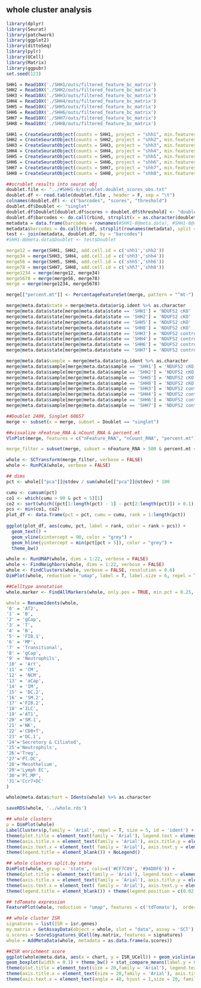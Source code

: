 ## whole cluster analysis
```r
library(dplyr)
library(Seurat)
library(patchwork)
library(ggplot2)
library(dittoSeq)
library(pylr)
library(UCell)
library(Matrix)
library(ggpubr)
set.seed(123)

SHH1 = Read10X('./SHH1/outs/filtered_feature_bc_matrix')
SHH2 = Read10X('./SHH2/outs/filtered_feature_bc_matrix')
SHH3 = Read10X('./SHH3/outs/filtered_feature_bc_matrix')
SHH4 = Read10X('./SHH4/outs/filtered_feature_bc_matrix')
SHH5 = Read10X('./SHH5/outs/filtered_feature_bc_matrix')
SHH6 = Read10X('./SHH6/outs/filtered_feature_bc_matrix')
SHH7 = Read10X('./SHH7/outs/filtered_feature_bc_matrix')
SHH8 = Read10X('./SHH8/outs/filtered_feature_bc_matrix')

SHH1 = CreateSeuratObject(counts = SHH1, project = "shh1", min.features = 200, min.cells = 3)
SHH2 = CreateSeuratObject(counts = SHH2, project = "shh2", min.features = 200, min.cells = 3)
SHH3 = CreateSeuratObject(counts = SHH3, project = "shh3", min.features = 200, min.cells = 3)
SHH4 = CreateSeuratObject(counts = SHH4, project = "shh4", min.features = 200, min.cells = 3)
SHH5 = CreateSeuratObject(counts = SHH5, project = "shh5", min.features = 200, min.cells = 3)
SHH6 = CreateSeuratObject(counts = SHH6, project = "shh6", min.features = 200, min.cells = 3)
SHH7 = CreateSeuratObject(counts = SHH7, project = "shh7", min.features = 200, min.cells = 3)
SHH8 = CreateSeuratObject(counts = SHH8, project = "shh8", min.features = 200, min.cells = 3)

##scrublet results into seurat obj
doublet.file <- "../#SHH1-8/scrublet.doublet_scores_obs.txt"
doublet.df <- read.table(doublet.file , header = F, sep = "\t")
colnames(doublet.df) <- c("barcodes", "scores", "threshold")
doublet.df$Doublet <- "singlet"
doublet.df$Doublet[doublet.df$scores > doublet.df$threshold] <- "doublet"
doublet.df$barcodes <- do.call(rbind, strsplit(x = as.character(doublet.df$barcodes), split = "\\-"))
metadata = data.frame(barcodes = rownames(#SHH1-8@meta.data), #SHH1-8@meta.data)
metadata$barcodes = do.call(rbind, strsplit(rownames(metadata), split = '\\-'))
test <- join(metadata, doublet.df, by = "barcodes")
#SHH1-8@meta.data$Doublet <- test$Doublet

merge12 = merge(SHH1, SHH2, add.cell.id = c('shh1','shh2'))
merge34 = merge(SHH3, SHH4, add.cell.id = c('shh3','shh4'))
merge56 = merge(SHH5, SHH6, add.cell.id = c('shh5','shh6'))
merge78 = merge(SHH7, SHH8, add.cell.id = c('shh7','shh8'))
merge1234 = merge(merge12, merge34)
merge5678 = merge(merge56, merge78)
merge = merge(merge1234, merge5678)

merge[["percent.mt"]] <- PercentageFeatureSet(merge, pattern = "^mt-")

merge@meta.data$state = merge@meta.data$orig.ident %>% as.character
merge@meta.data$state[merge@meta.data$state == 'SHH1'] = 'NDUFS2 cKO'
merge@meta.data$state[merge@meta.data$state == 'SHH2'] = 'NDUFS2 cKO'
merge@meta.data$state[merge@meta.data$state == 'SHH5'] = 'NDUFS2 cKO'
merge@meta.data$state[merge@meta.data$state == 'SHH8'] = 'NDUFS2 cKO'
merge@meta.data$state[merge@meta.data$state == 'SHH3'] = 'NDUFS2 control'
merge@meta.data$state[merge@meta.data$state == 'SHH4'] = 'NDUFS2 control'
merge@meta.data$state[merge@meta.data$state == 'SHH6'] = 'NDUFS2 control'
merge@meta.data$state[merge@meta.data$state == 'SHH7'] = 'NDUFS2 control'

merge@meta.data$sample = merge@meta.data$orig.ident %>% as.character
merge@meta.data$sample[merge@meta.data$sample == 'SHH1'] = 'NDUFS2 cKO M1'
merge@meta.data$sample[merge@meta.data$sample == 'SHH2'] = 'NDUFS2 cKO F1'
merge@meta.data$sample[merge@meta.data$sample == 'SHH5'] = 'NDUFS2 cKO F2'
merge@meta.data$sample[merge@meta.data$sample == 'SHH8'] = 'NDUFS2 cKO M2'
merge@meta.data$sample[merge@meta.data$sample == 'SHH3'] = 'NDUFS2 control F1'
merge@meta.data$sample[merge@meta.data$sample == 'SHH4'] = 'NDUFS2 control F2'
merge@meta.data$sample[merge@meta.data$sample == 'SHH6'] = 'NDUFS2 control M1'
merge@meta.data$sample[merge@meta.data$sample == 'SHH7'] = 'NDUFS2 control M2'

##Doublet 2409, Singlet 60657
merge <- subset(x = merge, subset = Doublet == "singlet")

##visualize nFeatrue_RNA & nCount_RNA & percent.mt
VlnPlot(merge, features = c("nFeature_RNA", "nCount_RNA", "percent.mt"), ncol = 3)

merge_filter = subset(merge, subset = nFeature_RNA > 500 & percent.mt < 25)

whole <- SCTransform(merge_filter, verbose = FALSE)
whole <- RunPCA(whole, verbose = FALSE)

## dims
pct <- whole[["pca"]]@stdev / sum(whole[["pca"]]@stdev) * 100

cumu <- cumsum(pct)
co1 <- which(cumu > 90 & pct < 5)[1]
co2 <- sort(which((pct[1:length(pct) - 1] - pct[2:length(pct)]) > 0.1), decreasing = T)[1] + 1
pcs <- min(co1, co2)
plot_df <- data.frame(pct = pct, cumu = cumu, rank = 1:length(pct))
 
ggplot(plot_df, aes(cumu, pct, label = rank, color = rank > pcs)) +
  geom_text() +
  geom_vline(xintercept = 90, color = "grey") +
  geom_hline(yintercept = min(pct[pct > 5]), color = "grey") +
  theme_bw()

whole <- RunUMAP(whole, dims = 1:22, verbose = FALSE)
whole <- FindNeighbors(whole, dims = 1:22, verbose = FALSE)
whole <- FindClusters(whole, verbose = FALSE, resolution = 0.6)
DimPlot(whole, reduction = "umap", label = T, label.size = 6, repel = T)

##Celltype annotation
whole.marker <- FindAllMarkers(whole, only.pos = TRUE, min.pct = 0.25, logfc.threshold = 0.25)

whole = RenameIdents(whole,
'0' = 'AT2', 
'1' = 'B',
'2' = 'gCap',
'3' = 'T',
'4' = 'B',
'5' = 'FIB.1',
'6' = 'MP',
'7' = 'Transitional',
'8' = 'gCap',
'9' = 'Neutrophils',
'10' = 'Art',
'11' = 'CM',
'12' = 'NCM',
'13' = 'aCap',
'14' = 'IM',
'15' = 'DC.2',
'16' = 'SM.2',
'17' ='FIB.2',
'18' ='ILC',
'19' ='AT1',
'20' ='SM.1',
'21' ='NK',
'22' ='CD8+T',
'23' ='DC.1',
'24'='Secretory & Ciliated',
'25'='Neutrophils',
'26'='Treg',
'27'='Pl.DC',
'28'='Mesothelium',
'29'='Lymph EC',
'30'='Pl.MP',
'31'='Ccr7+DC'
)

whole@meta.data$chart = Idents(whole) %>% as.character

saveRDS(whole, '../whole.rds')

## whole clusters
p = DimPlot(whole)
LabelClusters(p,family = 'Arial', repel = T, size = 5, id = 'ident') +
theme(plot.title = element_text(family = 'Arial'), legend.text = element_text(family = 'Arial')) + 
theme(axis.title.x = element_text(family = 'Arial'), axis.title.y = element_text(family = 'Arial')) + 
theme(axis.text.x = element_text( family = 'Arial'), axis.text.y = element_text(family = 'Arial')) +
theme(legend.title = element_blank()) + NoLegend()

## whole clusters split.by state
DimPlot(whole, group = 'state', cols=c('#CF7C89', '#94D8F6')) +
theme(plot.title = element_text(family = 'Arial'), legend.text = element_text(size=20, family = 'Arial')) + 
theme(axis.title.x = element_text(family = 'Arial'), axis.title.y = element_text(family = 'Arial')) + 
theme(axis.text.x = element_text( family = 'Arial'), axis.text.y = element_text(family = 'Arial')) +
theme(legend.title = element_blank()) + theme(legend.position = c(0.02,0.95)) + guides(colour = guide_legend(override.aes = list(size=4))) + ggtitle('')

## tdTomato expression
FeaturePlot(whole, reduction = "umap", features = c('tdTomato'),  order = TRUE, label = F) +  theme(plot.title = element_text(face = 'italic',family = 'Arial'))

## whole cluster ISR
signatures = list(ISR = isr.genes)
my.matrix = GetAssayData(object = whole, slot = "data", assay = 'SCT')
u.scores = ScoreSignatures_UCell(my.matrix, features = signatures)
whole = AddMetaData(whole, metadata = as.data.frame(u.scores))

##ISR enrichment score
ggplot(whole@meta.data, aes(x = chart, y = ISR_UCell)) + geom_violin(aes(fill = chart), scale = "width") + 
geom_boxplot(width = 0.1) + theme_bw() + stat_compare_means(label.y = 0.32,label.x = 1, family = 'Arial',size = 5) +
theme(plot.title = element_text(size = 20,family = 'Arial'), legend.text = element_text(size = 20,family = 'Arial')) + 
theme(axis.title.x = element_text(size = 20,family = 'Arial'), axis.title.y = element_text(size = 20,family = 'Arial')) + 
theme(axis.text.x = element_text(angle = 40, hjust = 1,size = 20, family = 'Arial'), axis.text.y = element_text(size = 20,family = 'Arial')) + NoLegend() + ylab('ISR score')
```
